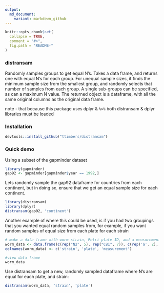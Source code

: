 ```yaml
---
output:
  md_document:
    variant: markdown_github
---
```


<!-- README.md is generated from README.Rmd. Please edit that file -->

```r
knitr::opts_chunk$set(
  collapse = TRUE,
  comment = "#>",
  fig.path = "README-"
)
```

### distransam

Randomly samples groups to get equal N's. Takes a data frame, and returns one with equal N's for each group. For unequal sample sizes, it finds the minimum sample size from the smallest group, and randomly selects that number of samples from each group. A single sub-groups can be specified, as can a maximum N value. The returned object is a dataframe, with all the same original columns as the original data frame.

note - that because this package uses dplyr & `%>%` both distransam & dplyr libraries must be loaded

### Installation

```r
devtools::install_github("ttimbers/distransam")
```
  
### Quick demo

Using a subset of the gapminder dataset

```r
library(gapminder)
gap92 <- gapminder[gapminder$year == 1992,]
```

Lets randomly sample the gap92 dataframe for countries from each continent, but in doing so, ensure that we get an equal sample size for each continent. 

```r
library(distransam)
library(dplyr)
distransam(gap92, 'continent')
```

Another example of where this could be used, is if you had two groupings that you wanted equal random samples from, for example, if you want random samples of equal size from each plate for each strain

```r
# make a data frame with worm strain, Petri plate ID, and a measurement
worm_data <- data.frame(c(rep("N2", 5), rep("CB1", 7)), c(rep('a', 2), rep('b', 3), rep('a', 4), rep('b',3)), sample(5:10, 12, replace = TRUE))
colnames(worm_data) <- c('strain', 'plate', 'measurement')

#view data frame
worm_data
```

Use distransam to get a new, randomly sampled dataframe where N's are equal for each plate, and strain:

```r
distransam(worm_data, 'strain', 'plate')
```